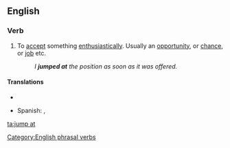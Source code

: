 ==English==

===Verb===
{{infl|en|verb|head=[[jump]] [[at]]}}

# {{idiom}} To [[accept]] something [[enthusiastically]]. Usually an [[opportunity]], or [[chance]], or [[job]] etc.
#: ''I '''jumped at''' the position as soon as it was offered.''

====Translations====
{{trans-top|to accept something enthusiastically}}
* {{trreq|Finnish}}
{{trans-mid}}
* Spanish: {{t-|es|apresurarse}}, {{t+|es|aprovechar}}
{{trans-bottom}}

[[Category:English phrasal verbs]]

[[ta:jump at]]